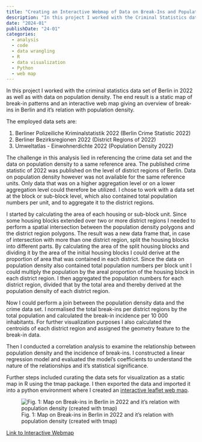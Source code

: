 ```yaml
---
title: "Creating an Interactive Webmap of Data on Break-Ins and Population Density for Berlin"
description: "In this project I worked with the Criminal Statistics data set of Berlin in 2022 as well as a data set on population density. The end result is an interactive webmap giving an overview of break-ins in Berlin and it's relationship with population density."
date: "2024-01"
publishDate: "24-01"
categories:
  - analysis
  - code
  - data wrangling
  - R
  - data visualization
  - Python
  - web map
---
```


In this project I worked with the criminal statistics data set of Berlin in 2022 as well as with data on population density. The end result is a static map of break-in patterns and an interactive web map giving an overview of break-ins in Berlin and it's relation with population density.

The employed data sets are:

1.  Berliner Polizeiliche Kriminalstatistik 2022 (Berlin Crime Statistic 2022)
2.  Berliner Bezirksregionen 2022 (District Regions of 2022)
3.  Umweltatlas - Einwohnerdichte 2022 (Population Density 2022)

The challenge in this analysis lied in referencing the crime data set and the data on population density to a same reference area. The published crime statistic of 2022 was published on the level of district regions of Berlin. Data on population density however was not available for the same reference units. Only data that was on a higher aggregation level or on a lower aggregation level could therefore be utilized. I chose to work with a data set at the block or sub-block level, which also contained total population numbers per unit, and to aggregate it to the district regions.

I started by calculating the area of each housing or sub-block unit. Since some housing blocks extended over two or more district regions I needed to perform a spatial intersection between the population density polygons and the district region polygons. The result was a new data frame that, in case of intersection with more than one district region, split the housing blocks into different parts. By calculating the area of the split housing blocks and dividing it by the area of the initial housing blocks I could derive at the proportion of area that was contained in each district. Since the data on population density also contained total population numbers per block unit I could multiply the population by the areal proportion of the housing block in each district region. I then aggregated the population numbers for each district region, divided that by the total area and thereby derived at the population density of each district region.

Now I could perform a join between the population density data and the crime data set. I normalised the total break-ins per district regions by the total population and calculated the break-in incidence per 10 000 inhabitants. For further visualization purposes I also calculated the centroids of each district region and assigned the geometry feature to the break-in data.

Then I conducted a correlation analysis to examine the relationship between population density and the incidence of break-ins. I constructed a linear regression model and evaluated the model's coefficients to understand the nature of the relationships and it's statistical significance.

Further steps included curating the data sets for visualization as a static map in R using the tmap package. I then exported the data and imported it into a python environment where I created an [interactive leaflet web map](InteractiveWebmap.qmd).

![Fig. 1: Map on Break-ins in Berlin in 2022 and it's relation with population density (created with tmap)](images/BreakInsBerlin_Composed_PP.png)

[Link to Interactive Webmap](InteractiveWebmap.qmd)